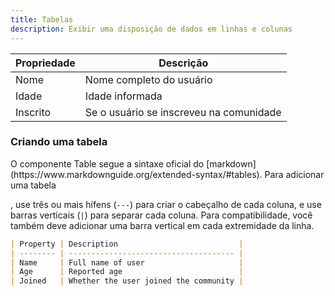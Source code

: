 ```yaml
---
title: Tabelas
description: Exibir uma disposição de dados em linhas e colunas
---
```


| Propriedade | Descrição                               |
| ----------- | --------------------------------------- |
| Nome        | Nome completo do usuário                |
| Idade       | Idade informada                         |
| Inscrito    | Se o usuário se inscreveu na comunidade |

### Criando uma tabela

<Tip>
  O componente Table segue a sintaxe oficial do [markdown](https://www.markdownguide.org/extended-syntax/#tables).
</Tip>

<span className="hover:bg-cyan-500">
  Para adicionar uma tabela
</span>

, use três ou mais hífens (`---`) para criar o cabeçalho de cada coluna, e use barras verticais (`|`) para separar cada coluna. Para compatibilidade, você também deve adicionar uma barra vertical em cada extremidade da linha.

```md
| Property | Description                           |
| -------- | ------------------------------------- |
| Name     | Full name of user                     |
| Age      | Reported age                          |
| Joined   | Whether the user joined the community |
```
